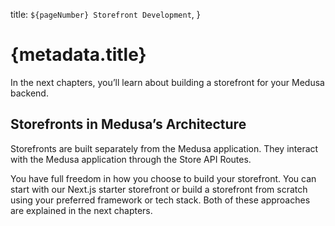   title: `${pageNumber} Storefront Development`,
}

# {metadata.title}

In the next chapters, you’ll learn about building a storefront for your Medusa backend.

## Storefronts in Medusa’s Architecture

Storefronts are built separately from the Medusa application. They interact with the Medusa application through the Store API Routes.

You have full freedom in how you choose to build your storefront. You can start with our Next.js starter storefront or build a storefront from scratch using your preferred framework or tech stack. Both of these approaches are explained in the next chapters.
